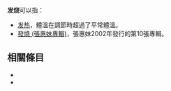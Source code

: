 '''发烧'''可以指：
* [[发热|发热]]，體溫在調節時超過了平常體溫。
* [[發燒_(張惠妹專輯)|發燒 (張惠妹專輯)]]，張惠妹2002年發行的第10張專輯。

== 相關條目 ==
*{{lookfrom|发烧}}
*{{lookfrom|發燒}}

{{disambig|F|Cat=二字消歧义}}